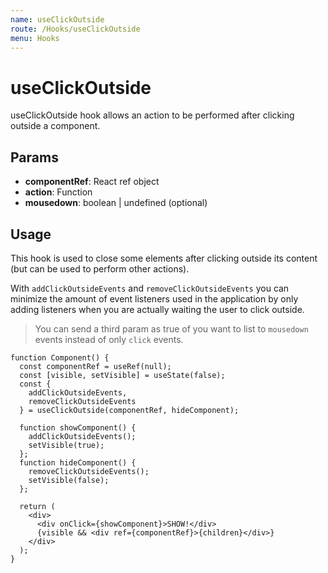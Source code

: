 ```yaml
---
name: useClickOutside
route: /Hooks/useClickOutside
menu: Hooks
---
```



# useClickOutside

useClickOutside hook allows an action to be performed after clicking outside a component.

## Params

- **componentRef**: React ref object
- **action**: Function
- **mousedown**: boolean | undefined (optional)

## Usage

This hook is used to close some elements after clicking outside its content (but can be used to
perform other actions).

With ```addClickOutsideEvents``` and ```removeClickOutsideEvents``` you can minimize the amount of
event listeners used in the application by only adding listeners when you are actually waiting the
user to click outside.

> You can send a third param as true of you want to list to ```mousedown``` events instead of only ```click``` events.

``` tsx
function Component() {
  const componentRef = useRef(null);
  const [visible, setVisible] = useState(false);
  const {
    addClickOutsideEvents,
    removeClickOutsideEvents
  } = useClickOutside(componentRef, hideComponent);

  function showComponent() {
    addClickOutsideEvents();
    setVisible(true);
  };
  function hideComponent() {
    removeClickOutsideEvents();
    setVisible(false);
  };

  return (
    <div>
      <div onClick={showComponent}>SHOW!</div>
      {visible && <div ref={componentRef}>{children}</div>}
    </div>
  );
}
```
